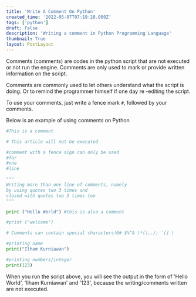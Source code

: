 ```yaml
---
title: 'Write A Comment On Python'
created_time: '2022-05-07T07:19:28.000Z'
tags: ['python']
draft: False
description: 'Writing a comment in Python Programming Language'
thumbnail: True
layout: PostLayout
---
```


Comments (comments) are codes in the python script that are not executed or not run the engine. Comments are only used to mark or provide written information on the script.

Comments are commonly used to let others understand what the script is doing. Or to remind the programmer himself if one day re -editing the script.

To use your comments, just write a fence mark `#`, followed by your comments.

Below is an example of using comments on Python

```python:comment.py
#This is a comment

# This article will not be executed

#comment with a fence sign can only be used
#for
#one
#line

"""
Writing more than one line of comments, namely
by using quotes two 3 times and
closed with quotes two 3 times too
"""

print ("Hello World") #this is also a comment

#print ("welcome")

# Comments can contain special characters!@# $%^& \*(),./; '[] \

#printing name
print("Ilham Kurniawan")

#printing numbers/integer
print(123)
```

When you run the script above, you will see the output in the form of 'Hello World', 'Ilham Kurniawan' and '123', because the writing/comments written are not executed.
